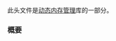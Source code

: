 {{cpp/header/title|memory}}
{{cpp/header/navbar}}

此头文件是[[cpp/memory|动态内存管理]]库的一部分。

{{dsc begin}}
{{dsc h1|包含}}
{{dsc inc|cpp/header/dsc compare}}

{{dsc h1|类}}
{{dsc h2|指针特征}}
{{dsc inc|cpp/memory/dsc pointer_traits}}

{{dsc h2|垃圾收集器支持}}
{{dsc inc|cpp/memory/gc/dsc pointer_safety}}

{{dsc h2|分配器}}
{{dsc inc|cpp/memory/dsc allocator}}
{{dsc inc|cpp/memory/dsc allocator_traits}}
{{dsc inc|cpp/memory/dsc allocation_result}}
{{dsc inc|cpp/memory/dsc uses_allocator}}

{{dsc h2|未初始化存储}}
{{dsc inc|cpp/memory/dsc raw_storage_iterator}}

{{dsc h2|智能指针}}
{{dsc inc|cpp/memory/dsc unique_ptr}}
{{dsc inc|cpp/memory/dsc shared_ptr}}
{{dsc inc|cpp/memory/dsc weak_ptr}}
{{dsc inc|cpp/memory/dsc auto_ptr}}

{{dsc h2|智能指针适配器}}
{{dsc inc|cpp/memory/dsc out_ptr_t}}
{{dsc inc|cpp/memory/dsc inout_ptr_t}}

{{dsc h2|用于组合类设计的类型}}
{{dsc inc|cpp/memory/dsc indirect}}
{{dsc inc|cpp/memory/dsc polymorphic}}

{{dsc h2|辅助类}}
{{dsc inc|cpp/memory/shared_ptr/dsc atomic2}}
{{dsc inc|cpp/memory/weak_ptr/dsc atomic2}}
{{dsc inc|cpp/memory/dsc owner_less}}
{{dsc inc|cpp/memory/dsc enable_shared_from_this}}
{{dsc inc|cpp/memory/dsc bad_weak_ptr}}
{{dsc inc|cpp/memory/dsc default_delete}}
{{dsc inc|cpp/memory/unique_ptr/dsc hash}}
{{dsc inc|cpp/memory/shared_ptr/dsc hash}}

{{dsc h2|前置声明}}
{{dsc header|functional}}
{{dsc inc|cpp/utility/dsc hash}}
{{dsc header|atomic}}
{{dsc inc|cpp/atomic/dsc atomic}}

{{dsc h1|标签}}
{{dsc inc|cpp/memory/dsc allocator_arg}}

{{dsc h1|函数}}
{{dsc h2|使用分配器的构造}}
{{dsc inc|cpp/memory/dsc uses_allocator_construction_args}}
{{dsc inc|cpp/memory/dsc make_obj_using_allocator}}
{{dsc inc|cpp/memory/dsc uninitialized_construct_using_allocator}}

{{dsc h2|杂项}}
{{dsc inc|cpp/memory/dsc to_address}}
{{dsc inc|cpp/memory/dsc addressof}}
{{dsc inc|cpp/memory/dsc align}}
{{dsc inc|cpp/memory/dsc assume_aligned}}
{{dsc inc|cpp/memory/dsc is_sufficiently_aligned}}

{{dsc h2|显式生存期管理}}
{{dsc inc|cpp/memory/dsc start_lifetime_as}}


{{dsc h2|垃圾收集器支持}}
{{dsc inc|cpp/memory/gc/dsc declare_reachable}}
{{dsc inc|cpp/memory/gc/dsc undeclare_reachable}}
{{dsc inc|cpp/memory/gc/dsc declare_no_pointers}}
{{dsc inc|cpp/memory/gc/dsc undeclare_no_pointers}}
{{dsc inc|cpp/memory/gc/dsc get_pointer_safety}}

{{dsc h2|未初始化存储}}
{{dsc inc|cpp/memory/dsc uninitialized_copy}}
{{dsc inc|cpp/memory/dsc uninitialized_copy_n}}
{{dsc inc|cpp/memory/dsc uninitialized_fill}}
{{dsc inc|cpp/memory/dsc uninitialized_fill_n}}
{{dsc inc|cpp/memory/dsc uninitialized_move}}
{{dsc inc|cpp/memory/dsc uninitialized_move_n}}
{{dsc inc|cpp/memory/dsc uninitialized_default_construct}}
{{dsc inc|cpp/memory/dsc uninitialized_default_construct_n}}
{{dsc inc|cpp/memory/dsc uninitialized_value_construct}}
{{dsc inc|cpp/memory/dsc uninitialized_value_construct_n}}
{{dsc inc|cpp/memory/dsc construct_at}}
{{dsc inc|cpp/memory/dsc destroy_at}}
{{dsc inc|cpp/memory/dsc destroy}}
{{dsc inc|cpp/memory/dsc destroy_n}}
{{dsc inc|cpp/memory/dsc get_temporary_buffer}}
{{dsc inc|cpp/memory/dsc return_temporary_buffer}}

{{dsc h2|智能指针非成员操作}}
{{dsc inc|cpp/memory/unique_ptr/dsc make_unique}}
{{dsc inc|cpp/memory/unique_ptr/dsc operator_cmp}}
{{dsc inc|cpp/memory/shared_ptr/dsc make_shared}}
{{dsc inc|cpp/memory/shared_ptr/dsc allocate_shared}}
{{dsc inc|cpp/memory/shared_ptr/dsc pointer_cast}}
{{dsc inc|cpp/memory/shared_ptr/dsc get_deleter}}
{{dsc inc|cpp/memory/shared_ptr/dsc operator_cmp}}
{{dsc inc|cpp/memory/shared_ptr/dsc operator_ltlt}}
{{dsc inc|cpp/memory/unique_ptr/dsc operator_ltlt}}
{{dsc inc|cpp/memory/unique_ptr/dsc swap2}}
{{dsc inc|cpp/memory/shared_ptr/dsc swap2}}
{{dsc inc|cpp/memory/weak_ptr/dsc swap2}}

{{dsc h2|智能指针适配器创建}}
{{dsc inc|cpp/memory/out_ptr_t/dsc out_ptr}}
{{dsc inc|cpp/memory/inout_ptr_t/dsc inout_ptr}}

{{dsc break}}
{{dsc inc|cpp/memory/shared_ptr/dsc atomic}}
{{dsc break}}

{{dsc h1|函数式实体}}
{{dsc namespace|std::ranges}}
{{dsc h2|未初始化存储}}
{{dsc inc|cpp/memory/ranges/dsc uninitialized_copy}}
{{dsc inc|cpp/memory/ranges/dsc uninitialized_copy_n}}
{{dsc inc|cpp/memory/ranges/dsc uninitialized_fill}}
{{dsc inc|cpp/memory/ranges/dsc uninitialized_fill_n}}
{{dsc inc|cpp/memory/ranges/dsc uninitialized_move}}
{{dsc inc|cpp/memory/ranges/dsc uninitialized_move_n}}
{{dsc inc|cpp/memory/ranges/dsc uninitialized_default_construct}}
{{dsc inc|cpp/memory/ranges/dsc uninitialized_default_construct_n}}
{{dsc inc|cpp/memory/ranges/dsc uninitialized_value_construct}}
{{dsc inc|cpp/memory/ranges/dsc uninitialized_value_construct_n}}
{{dsc inc|cpp/memory/ranges/dsc construct_at}}
{{dsc inc|cpp/memory/ranges/dsc destroy_at}}
{{dsc inc|cpp/memory/ranges/dsc destroy}}
{{dsc inc|cpp/memory/ranges/dsc destroy_n}}
{{dsc end}}

===概要===
{{cpp/synopsis/memory}}

{{langlinks|de|en|es|ja|ru}}